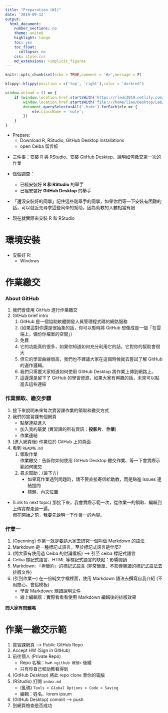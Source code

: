 ```yaml
---
title: "Preparation (W1)"
date: '2019-09-12'
output:
  html_document:
    number_sections: no
    theme: united
    highlight: tango
    toc: yes
    toc_float:
      collapse: no
    css: style.css
    md_extensions: +implicit_figures
---
```


```r
knitr::opts_chunk$set(echo = TRUE,comment = '#>',message = F)
```

```r
klippy::klippy(position = c('top', 'right'),color = 'darkred')
```

```js
window.onload = () => {
    if (window.location.href.startsWith('https://rlads2019.netlify.com/lab/') ||
        window.location.href.startsWith('file:///home/liao/Desktop/Lab/')) {
        document.querySelectorAll('.hide').forEach(ele => {
            ele.className = 'note';
        })
    }
}
```

- Prepare: 
    - Download R, RStudio, GitHub Desktop installations
    - open Ceiba 留言板

<div class="hide" data-tag="Openning">
- 三件事：安裝 R 與 RStudio、安裝 GitHub Desktop、說明如何繳交第一次的作業
- 做個調查：
    - 已經安裝好 **R 和 RStudio** 的舉手
    - 已經安裝好 **GitHub Desktop** 的舉手
- 「還沒安裝好的同學」記住這些剛舉手的同學，如果你們等一下安裝有困難的話，可以就近先尋求這些同學的幫助，因為助教的人數相當有限

- 現在就實際來安裝 R 和 RStudio
</div>

# 環境安裝

- 安裝好 R:
    - Windows


# 作業繳交

### About GitHub

<!-- About GitHub: s9 -->
<div class="hide" data-tag="About GitHub">
1. 我們會使用 GitHub 進行作業繳交  
2. GitHub brief intro  
    1. GitHub 是一個協助軟體開發人員管理程式碼的網路服務  
    1. (如果這對你還是很抽象的話，你可以暫時將 GitHub 想像成是一個「在雲端上，備份你檔案的空間」)
    1. 免費  
    1. 它的功能真的很多，如果你知道如何充分利用它的話，它對你的幫助會很大  
    1. 但它的學習曲線很高，我們也不建議大家在這個時候就去嘗試了解 GitHub 的運作邏輯。
    1. 我們只需要大家知道如何使用 GitHub Desktop 將作業上傳到網路上。
    1. 這邊還是留下了 GitHub 的學習資源，如果大家有興趣的話，未來可以點進去這些連結
</div>


### 作業領取、繳交步驟

<!-- 作業領取、繳交步驟: s10 -->
<div class="hide" data-tag="作業領取、繳交步驟">
1. 接下來說明未來每次實習課作業的領取和繳交方式
1. 我們的實習課有個網頁
    - 點擊連結進入
    - 加入我的最愛 (實習課的所有資訊：**投影片**、**作業**)
    - 作業連結
1. (進入網頁後) 作業位於 GitHub 上的頁面
1. 看到 `README.md`
    1. 領取作業  
    作業繳交：告訴你如何使用 GitHub Desktop 繳交作業、等一下會實際示範如何繳交
    1. 尋求幫助：(最下方)
        - 如果寫作業遇到問題時，請不要直接寄信給助教，而是點進 Issues 連結提問
        - 標題、內文位置

- (Link to next topic) 那接下來，我會實際示範一次，從作業一的領取、編輯到上傳實際走過一遍。  
但在開始之前，我要先說明一下作業一的內容。
</div>


### 作業一

<!-- Intro to Markdown -->
<div class="hide" data-tag="作業一">
1. (Openning) 
作業一就是要請大家去研究一個叫做 Markdown 的語法  
1. Markdown 是一種標記式語言。至於標記式語言是什麼?
1. (問大家有使用過 Ceiba 的討論看板) --> 引至 ceiba 標記式語言
1. Ceiba 標記式語言、HTML 等標記式語言的缺點：影響閱讀
1. Markdown: 「極簡約」的標記式語言 (非常簡單、不影響閱讀的標記式語法去排版文件)
1. (引到作業一) 在一份純文字檔裡面，使用 Markdown 語法去撰寫自我介紹 (不用擔心，會給模板)
    - 學習 Markdown: 閱讀說明文件
    - 線上編輯器：實際看看看使用 Markdown 編輯後的排版效果

**問大家有問題嗎**
</div>


# 作業一繳交示範

<!-- 作業一繳交示範 -->
<div class="hide" data-tag="作業一繳交示範">
1. 實習課網頁 --> Public GitHub Repo
1. Accept HW (Sign in GitHub)
1. 前往個人 (Private Repo)
    - Repo 名稱：`hw#-<github 帳號>` 後綴
    - 只有你自己和助教看得到
1. (GitHub Desktop) 將此 repo clone 至你的電腦
1. (RStudio) 打開 `index.md`
    - (亂碼) `Tools > Global Options > Code > Saving`
    - 編輯：姓名、lorem ipsum
1. (GitHub Desktop) commit --> push
1. 到網頁檢查是否成功
</div>